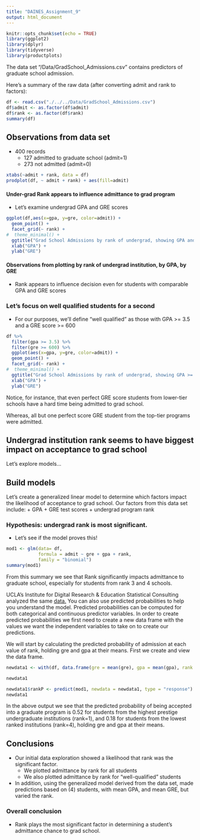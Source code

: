 ```yaml
---
title: "DAINES_Assignment_9"
output: html_document
---
```


```r
knitr::opts_chunk$set(echo = TRUE)
library(ggplot2)
library(dplyr)
library(tidyverse)
library(productplots)
```

The data set "/Data/GradSchool_Admissions.csv" contains predictors of graduate
school admission.

Here's a summary of the raw data (after converting admit and rank to factors):


```r
df <- read.csv("./../../Data/GradSchool_Admissions.csv")
df$admit <- as.factor(df$admit)
df$rank <- as.factor(df$rank)
summary(df)
```

## Observations from data set
+ 400 records
  - 127 admitted to graduate school (admit=1)
  - 273 not admitted (admit=0)

```r
xtabs(~admit + rank, data = df)
prodplot(df, ~ admit + rank) + aes(fill=admit)
```

#### Under-grad Rank appears to influence admittance to grad program
+ Let's examine undergrad GPA and GRE scores

```r
ggplot(df,aes(x=gpa, y=gre, color=admit)) +
  geom_point() +
  facet_grid(~ rank) +
#  theme_minimal() +
  ggtitle("Grad School Admissions by rank of undergrad, showing GPA and GRE") +
  xlab("GPA") +
  ylab("GRE")
```

#### Observations from plotting by rank of undergrad institution, by GPA, by GRE
+ Rank appears to influence decision even for students with comparable GPA and GRE scores 


### Let's focus on well qualified students for a second
+ For our purposes, we'll define "well qualified" as those with GPA >= 3.5 and a GRE score >= 600

```r

df %>% 
  filter(gpa >= 3.5) %>%
  filter(gre >= 600) %>%
  ggplot(aes(x=gpa, y=gre, color=admit)) +
  geom_point() +
  facet_grid(~ rank) +
#  theme_minimal() +
  ggtitle("Grad School Admissions by rank of undergrad, showing GPA >= 3.5 and GRE >= 600") +
  xlab("GPA") +
  ylab("GRE")
```
Notice, for instance, that even perfect GRE score students from lower-tier schools have a hard time being admitted to grad school.

Whereas, all but one perfect score GRE student from the top-tier programs were admitted.

## Undergrad institution rank seems to have biggest impact on acceptance to grad school

Let's explore models...

## Build models

Let's create a generalized linear model to determine which factors impact the 
likelihood of acceptance to grad school. Our factors from this data set include:
+ GPA
+ GRE test scores
+ undergrad program rank

### Hypothesis: undergrad rank is most significant.
+ Let's see if the model proves this!
```r
mod1 <- glm(data= df, 
            formula = admit ~ gre + gpa + rank,
            family = "binomial")
summary(mod1)
```
From this summary we see that Rank significantly impacts admittance to graduate school, especially for students from rank 3 and 4 schools. 


UCLA's Institute for Digital Research & Education Statistical Consulting analyzed the same [data.](https://stats.idre.ucla.edu/r/dae/logit-regression/){target="_blank"} You can also use predicted probabilities to help you understand the model. Predicted probabilities can be computed for both categorical and continuous predictor variables. In order to create predicted probabilities we first need to create a new data frame with the values we want the independent variables to take on to create our predictions.

We will start by calculating the predicted probability of admission at each value of rank, holding gre and gpa at their means. First we create and view the data frame.

```r
newdata1 <- with(df, data.frame(gre = mean(gre), gpa = mean(gpa), rank = factor(1:4)))

newdata1
```
```r
newdata1$rankP <- predict(mod1, newdata = newdata1, type = "response")
newdata1
```
In the above output we see that the predicted probability of being accepted into a graduate program is 0.52 for students from the highest prestige undergraduate institutions (rank=1), and 0.18 for students from the lowest ranked institutions (rank=4), holding gre and gpa at their means.

## Conclusions
+ Our initial data exploration showed a likelihood that rank was the significant factor.
  - We plotted admittance by rank for all students
  - We also plotted admittance by rank for "well-qualified" students
  
+ In addition, using the generalized model derived from the data set, made predictions based on (4) students, with mean GPA, and mean GRE, but varied the rank.


### Overall conclusion
+ Rank plays the most significant factor in determining a student's admittance chance to grad school.

